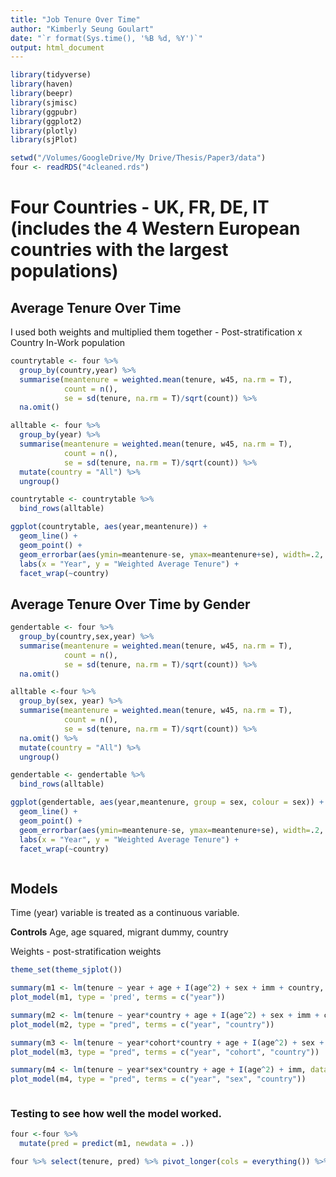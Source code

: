 ```yaml
---
title: "Job Tenure Over Time"
author: "Kimberly Seung Goulart"
date: "`r format(Sys.time(), '%B %d, %Y')`"
output: html_document
---
```


```r

library(tidyverse)
library(haven)
library(beepr)
library(sjmisc)
library(ggpubr)
library(ggplot2)
library(plotly)
library(sjPlot)

setwd("/Volumes/GoogleDrive/My Drive/Thesis/Paper3/data")
four <- readRDS("4cleaned.rds")


```


# Four Countries - UK, FR, DE, IT (includes the 4 Western European countries with the largest populations)

## Average Tenure Over Time 

I used both weights and multiplied them together - Post-stratification x Country In-Work population

```r

countrytable <- four %>%
  group_by(country,year) %>%
  summarise(meantenure = weighted.mean(tenure, w45, na.rm = T),
            count = n(),
            se = sd(tenure, na.rm = T)/sqrt(count)) %>%
  na.omit()

alltable <- four %>% 
  group_by(year) %>% 
  summarise(meantenure = weighted.mean(tenure, w45, na.rm = T),
            count = n(),
            se = sd(tenure, na.rm = T)/sqrt(count)) %>% 
  mutate(country = "All") %>% 
  ungroup()

countrytable <- countrytable %>% 
  bind_rows(alltable)

ggplot(countrytable, aes(year,meantenure)) + 
  geom_line() + 
  geom_point() +
  geom_errorbar(aes(ymin=meantenure-se, ymax=meantenure+se), width=.2, position=position_dodge(0.05)) +
  labs(x = "Year", y = "Weighted Average Tenure") +
  facet_wrap(~country)

```


## Average Tenure Over Time by Gender

```r

gendertable <- four %>%
  group_by(country,sex,year) %>%
  summarise(meantenure = weighted.mean(tenure, w45, na.rm = T),
            count = n(),
            se = sd(tenure, na.rm = T)/sqrt(count)) %>%
  na.omit()

alltable <-four %>% 
  group_by(sex, year) %>% 
  summarise(meantenure = weighted.mean(tenure, w45, na.rm = T),
            count = n(),
            se = sd(tenure, na.rm = T)/sqrt(count)) %>% 
  na.omit() %>% 
  mutate(country = "All") %>% 
  ungroup()

gendertable <- gendertable %>% 
  bind_rows(alltable)

ggplot(gendertable, aes(year,meantenure, group = sex, colour = sex)) + 
  geom_line() + 
  geom_point() +
  geom_errorbar(aes(ymin=meantenure-se, ymax=meantenure+se), width=.2, position=position_dodge(0.05)) +
  labs(x = "Year", y = "Weighted Average Tenure") +
  facet_wrap(~country)



```


## Models

Time (year) variable is treated as a continuous variable.

**Controls**
Age, age squared, migrant dummy, country

Weights - post-stratification weights
```r

theme_set(theme_sjplot())

summary(m1 <- lm(tenure ~ year + age + I(age^2) + sex + imm + country, data = four, weights = w45))
plot_model(m1, type = 'pred', terms = c("year"))

summary(m2 <- lm(tenure ~ year*country + age + I(age^2) + sex + imm + country, data = four, weights = w4))
plot_model(m2, type = "pred", terms = c("year", "country"))

summary(m3 <- lm(tenure ~ year*cohort*country + age + I(age^2) + sex + imm , data = four, weights = w4))
plot_model(m3, type = "pred", terms = c("year", "cohort", "country"))

summary(m4 <- lm(tenure ~ year*sex*country + age + I(age^2) + imm, data = four, weights = w4))
plot_model(m4, type = "pred", terms = c("year", "sex", "country"))



```


### Testing to see how well the model worked.

```r
four <-four %>% 
  mutate(pred = predict(m1, newdata = .))

four %>% select(tenure, pred) %>% pivot_longer(cols = everything()) %>% ggplot(aes(value, fill = name)) + geom_density(alpha = .5)

```